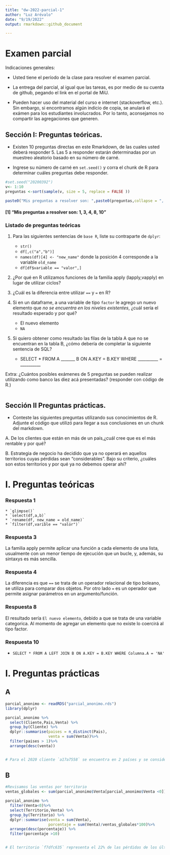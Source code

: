 ```yaml
---
title: "dw-2022-parcial-1"
author: "Luz Arévalo"
date: "9/19/2022"
output: rmarkdown::github_document

---
```


# Examen parcial

Indicaciones generales:

* Usted tiene el período de la clase para resolver el examen parcial.
* La entrega del parcial, al igual que las tareas, es por medio de su cuenta de github, pegando el link en el portal de MiU.


* Pueden hacer uso del material del curso e internet (stackoverflow, etc.). Sin embargo, si encontramos algún indicio de copia, se anulará el exámen para los estudiantes involucrados. Por lo tanto, aconsejamos no compartir las agregaciones que generen. 

## Sección I: Preguntas teóricas.

* Existen 10 preguntas directas en este Rmarkdown, de las cuales usted deberá responder 5. Las 5 a responder estarán determinadas por un muestreo aleatorio basado en su número de carné.

* Ingrese su número de carné en  `set.seed()` y corra el chunk de R para determinar cuáles preguntas debe responder.


```r
#set.seed("20200392") 
v<- 1:10
preguntas <-sort(sample(v, size = 5, replace = FALSE ))

paste0("Mis preguntas a resolver son: ",paste0(preguntas,collapse = ", "))

```
#### [1] "Mis preguntas a resolver son: 1, 3, 4, 8, 10"


### Listado de preguntas teóricas

1. Para las siguientes sentencias de `base R`, liste su contraparte de `dplyr`:
    * `str()`
    * `df[,c("a","b")]`
    * `names(df)[4] <- "new_name"` donde la posición 4 corresponde a la variable `old_name`
    * `df[df$variable == "valor",]`
    
3. ¿Por qué en R utilizamos funciones de la familia apply (lapply,vapply) en lugar de utilizar ciclos?

4. ¿Cuál es la diferencia entre utilizar `==` y `=` en R?

8. Si en un dataframe, a una variable de tipo `factor` le agrego un nuevo elemento que *no se encuentra en los niveles existentes*, ¿cuál sería el resultado esperado y por qué?
    * El nuevo elemento
    * `NA`
10. Si quiero obtener como resultado las filas de la tabla A que no se encuentran en la tabla 
B, ¿cómo debería de completar la siguiente sentencia de SQL?

    * SELECT * FROM A _______ B ON A.KEY = B.KEY WHERE __________ = __________

Extra: ¿Cuántos posibles exámenes de 5 preguntas se pueden realizar utilizando como banco las diez acá presentadas?
(responder con código de R.)

```r

```



## Sección II Preguntas prácticas.


* Conteste las siguientes preguntas utilizando sus conocimientos de R. Adjunte el código que utilizó para llegar a sus conclusiones en un chunk del markdown.

A. De los clientes que están en más de un país,¿cuál cree que es el más rentable y por qué?

B. Estrategia de negocio ha decidido que ya no operará en aquellos territorios cuyas pérdidas sean "considerables". Bajo su criterio, ¿cuáles son estos territorios y por qué ya no debemos operar ahí?


# I. Preguntas teóricas

### Respuesta 1
    * `glimpse()`
    * `select(df,a,b)`
    * `rename(df, new_name = old_name)`
    * `filter(df,varible == "valor")`

### Respuesta 3
La familia apply permite aplicar una función a cada elemento de una lista, usualmente con un menor tiempo de ejecución que un bucle, y, además, su sintaxys es más sencilla.

### Respuesta 4
La diferencia es que `==` se trata de un operador relacional de tipo boleano, se utiliza para comparar dos objetos. Por otro lado `=` es un operador que permite asignar parámetros en un argumento/función.

### Respuesta 8
El resultado sería `El nuevo elemento`, debido a que se trata de una variable categorica. Al momento de agregar un elemento que no existe lo coercirá al tipo factor.


### Respuesta 10

* `SELECT * FROM A LEFT JOIN B ON A.KEY = B.KEY WHERE Columna.A = 'NA'`


# I. Preguntas prácticas
## A

```r
parcial_anonimo <- readRDS("parcial_anonimo.rds")
library(dplyr)

parcial_anonimo %>%
  select(Cliente,Pais,Venta) %>%
  group_by(Cliente) %>%
  dplyr::summarise(paises = n_distinct(Pais),
                   venta = sum(Venta))%>%
  filter(paises > 1)%>%
  arrange(desc(venta))


# Para el 2020 cliente `a17a7558` se encuentra en 2 países y se considera el más rentable, porque sus ventas son las más altas en los últimos 2 años.
```


## B

```r
#Revisamos las ventas por territorio
ventas_globales <- sum(parcial_anonimo$Venta[parcial_anonimo$Venta <0])

parcial_anonimo %>%
  filter(Venta<0)%>%
  select(Territorio,Venta) %>%
  group_by(Territorio) %>%
  dplyr::summarise(venta = sum(Venta),
                   porcentaje = sum(Venta)/ventas_globales*100)%>%
  arrange(desc(porcentaje)) %>%
  filter(porcentaje >10)


# El territorio `f7dfc635` representa el 22% de las pérdidas de los últimos 2 años, por lo que se recomienda retirar operaciones de allí.

```

